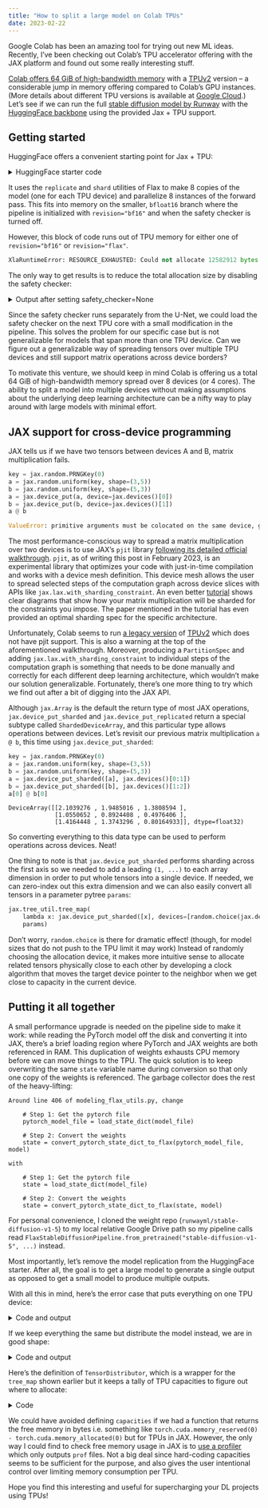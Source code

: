 ---
title: "How to split a large model on Colab TPUs"
date: 2023-02-22
---

Google Colab has been an amazing tool for trying out new ML ideas. Recently, I've been checking out Colab's TPU accelerator offering with the JAX platform and found out some really interesting stuff.

[Colab offers 64 GiB of high-bandwidth memory](https://jannik-zuern.medium.com/using-a-tpu-in-google-colab-54257328d7da#:~:text=While%20the%20Tesla%20K80%20available,High%20Bandwidth%20Memory%20(HBM).) with a [TPUv2](https://forums.fast.ai/t/google-colab-quitely-turn-on-tpu-v2-for-free-to-everyone/23329) version -- a considerable jump in memory offering compared to Colab's GPU instances. (More details about different TPU versions is available at [Google Cloud](https://cloud.google.com/tpu/docs/system-architecture-tpu-vm#tpu_v2).) Let's see if we can run the full [stable diffusion model by Runway](https://github.com/runwayml/stable-diffusion) with the [HuggingFace backbone](https://github.com/huggingface/diffusers) using the provided Jax + TPU support.

## Getting started

HuggingFace offers a convenient starting point for Jax + TPU:

<details>
  <summary>HuggingFace starter code</summary>
```python
import jax
import numpy as np
from flax.jax_utils import replicate
from flax.training.common_utils import shard

from diffusers import FlaxStableDiffusionPipeline

dtype = jnp.bfloat16

pipeline, params = FlaxStableDiffusionPipeline.from_pretrained(
    "runwayml/stable-diffusion-v1-5", revision="bf16", dtype=dtype, from_pt=True
)
prompt = "A cinematic film still of Morgan Freeman starring as Jimi Hendrix, portrait, 40mm lens, shallow depth of field, close up, split lighting, cinematic"
prompt = [prompt] * jax.device_count()
prompt_ids = pipeline.prepare_inputs(prompt)

p_params = replicate(params, devices=jax.devices()) # replicate adds a leading (1, ...) on each tensor
prompt_ids = shard(prompt_ids)

def create_key(seed=0):
    return jax.random.PRNGKey(seed)

rng = create_key(0)
rng = jax.random.split(rng, jax.device_count())

images = pipeline(prompt_ids, p_params, rng, jit=True)[0]
images = images.reshape((images.shape[0] * images.shape[1], ) + images.shape[-3:])
images = pipeline.numpy_to_pil(images)

def image_grid(imgs, rows, cols):
    w,h = imgs[0].size
    grid = Image.new('RGB', size=(cols*w, rows*h))
    for i, img in enumerate(imgs): grid.paste(img, box=(i%cols*w, i//cols*h))
    return grid
  
image_grid(images, 2, 4)
```
</details>

It uses the `replicate` and `shard` utilities of Flax to make 8 copies of the model (one for each TPU device) and parallelize 8 instances of the forward pass. This fits into memory on the smaller, `bfloat16` branch where the pipeline is initialized with `revision="bf16"` and when the safety checker is turned off.

However, this block of code runs out of TPU memory for either one of `revision="bf16"` or `revision="flax"`.

```python
XlaRuntimeError: RESOURCE_EXHAUSTED: Could not allocate 12582912 bytes in memory 0x0x0_HBM0; 12517376 bytes allocatable, 18661376 bytes available
```

The only way to get results is to reduce the total allocation size by disabling the safety checker:

<details>
  <summary>Output after setting safety_checker=None</summary>
```python
You have passed `None` for safety_checker to disable its functionality in <class 'diffusers.pipelines.stable_diffusion.pipeline_flax_stable_diffusion.FlaxStableDiffusionPipeline'>. Note that this might lead to problems when using <class 'diffusers.pipelines.stable_diffusion.pipeline_flax_stable_diffusion.FlaxStableDiffusionPipeline'> and is not recommended.
Some weights of the model checkpoint at stable-diffusion-v1-5/text_encoder were not used when initializing FlaxCLIPTextModel: {('text_model', 'embeddings', 'position_ids')}
- This IS expected if you are initializing FlaxCLIPTextModel from the checkpoint of a model trained on another task or with another architecture (e.g. initializing a BertForSequenceClassification model from a BertForPreTraining model).
- This IS NOT expected if you are initializing FlaxCLIPTextModel from the checkpoint of a model that you expect to be exactly identical (initializing a BertForSequenceClassification model from a BertForSequenceClassification model).
You have disabled the safety checker for <class 'diffusers.pipelines.stable_diffusion.pipeline_flax_stable_diffusion.FlaxStableDiffusionPipeline'> by passing `safety_checker=None`. Ensure that you abide to the conditions of the Stable Diffusion license and do not expose unfiltered results in services or applications open to the public. Both the diffusers team and Hugging Face strongly recommend to keep the safety filter enabled in all public facing circumstances, disabling it only for use-cases that involve analyzing network behavior or auditing its results. For more information, please have a look at [https://github.com/huggingface/diffusers/pull/254](https://github.com/huggingface/diffusers/pull/254) .
```
![Stable diffusion output](assets/stable_diffusion_output_multi_0.png)
</details>

Since the safety checker runs separately from the U-Net, we could load the safety checker on the next TPU core with a small modification in the pipeline. This solves the problem for our specific case but is not generalizable for models that span more than one TPU device. Can we figure out a generalizable way of spreading tensors over multiple TPU devices and still support matrix operations across device borders?

To motivate this venture, we should keep in mind Colab is offering us a total 64 GiB of high-bandwidth memory spread over 8 devices (or 4 cores). The ability to split a model into multiple devices without making assumptions about the underlying deep learning architecture can be a nifty way to play around with large models with minimal effort.

## JAX support for cross-device programming

JAX tells us if we have two tensors between devices A and B, matrix multiplication fails.

```python
key = jax.random.PRNGKey(0)
a = jax.random.uniform(key, shape=(3,5))
b = jax.random.uniform(key, shape=(5,3))
a = jax.device_put(a, device=jax.devices()[0])
b = jax.device_put(b, device=jax.devices()[1])
a @ b
```

```python
ValueError: primitive arguments must be colocated on the same device, got TPU_0(host=0,(0,0,0,0)), TPU_1(host=0,(0,0,0,1))
```

The most performance-conscious way to spread a matrix multiplication over two devices is to use JAX's `pjit` library [following its detailed official walkthrough](https://jax.readthedocs.io/en/latest/notebooks/Distributed_arrays_and_automatic_parallelization.html). `pjit`, as of writing this post in February 2023, is an experimental library that optimizes your code with just-in-time compilation and works with a device mesh definition. This device mesh allows the user to spread selected steps of the computation graph across device slices with APIs like `jax.lax.with_sharding_constraint`. An even better [tutorial](https://irhum.github.io/blog/pjit/) shows clear diagrams that show how your matrix multiplication will be sharded for the constraints you impose. The paper mentioned in the tutorial has even provided an optimal sharding spec for the specific architecture.

Unfortunately, Colab seems to run [a legacy version](https://github.com/google/flax/issues/2263#issuecomment-1173424293) of [TPUv2](https://github.com/google/jax/issues/8300#issuecomment-948458082) which does not have pjit support. This is also a warning at the top of the aforementioned walkthrough. Moreover, producing a `PartitionSpec` and adding `jax.lax.with_sharding_constraint` to individual steps of the computation graph is something that needs to be done manually and correctly for each different deep learning architecture, which wouldn't make our solution generalizable. Fortunately, there's one more thing to try which we find out after a bit of digging into the JAX API.

Although `jax.Array` is the default the return type of most JAX operations, `jax.device_put_sharded` and `jax.device_put_replicated` return a special subtype called `ShardedDeviceArray`, and this particular type allows operations between devices. Let's revisit our previous matrix multiplication `a @ b`, this time using `jax.device_put_sharded`:

```python
key = jax.random.PRNGKey(0)
a = jax.random.uniform(key, shape=(3,5))
b = jax.random.uniform(key, shape=(5,3))
a = jax.device_put_sharded([a], jax.devices()[0:1])
b = jax.device_put_sharded([b], jax.devices()[1:2])
a[0] @ b[0]
```

```output
DeviceArray([[2.1039276 , 1.9485016 , 1.3808594 ],
             [1.0550652 , 0.8924408 , 0.4976406 ],
             [1.4164448 , 1.3743296 , 0.80164933]], dtype=float32)
```

So converting everything to this data type can be used to perform operations across devices. Neat!

One thing to note is that `jax.device_put_sharded` performs sharding across the first axis so we needed to add a leading `(1, ...)` to each array dimension in order to put whole tensors into a single device. If needed, we can zero-index out this extra dimension and we can also easily convert all tensors in a parameter pytree `params`:

```python
jax.tree_util.tree_map(
    lambda x: jax.device_put_sharded([x], devices=[random.choice(jax.devices())]),
    params)
```

Don't worry, `random.choice` is there for dramatic effect! (though, for model sizes that do not push to the TPU limit it may work) Instead of randomly choosing the allocation device, it makes more intuitive sense to allocate related tensors physically close to each other by developing a clock algorithm that moves the target device pointer to the neighbor when we get close to capacity in the current device.

## Putting it all together

A small performance upgrade is needed on the pipeline side to make it work: while reading the PyTorch model off the disk and converting it into JAX, there's a brief loading region where PyTorch and JAX weights are both referenced in RAM. This duplication of weights exhausts CPU memory before we can move things to the TPU. The quick solution is to keep overwriting the same `state` variable name during conversion so that only one copy of the weights is referenced. The garbage collector does the rest of the heavy-lifting:

```
Around line 406 of modeling_flax_utils.py, change

	# Step 1: Get the pytorch file
	pytorch_model_file = load_state_dict(model_file)
	
	# Step 2: Convert the weights
	state = convert_pytorch_state_dict_to_flax(pytorch_model_file, model)

with 

	# Step 1: Get the pytorch file
	state = load_state_dict(model_file)
	
	# Step 2: Convert the weights
	state = convert_pytorch_state_dict_to_flax(state, model)
```

For personal convenience, I cloned the weight repo (`runwayml/stable-diffusion-v1-5`) to my local relative Google Drive path so my pipeline calls read `FlaxStableDiffusionPipeline.from_pretrained("stable-diffusion-v1-5", ...)` instead.

Most importantly, let's remove the model replication from the HuggingFace starter. After all, the goal is to get a large model to generate a single output as opposed to get a small model to produce multiple outputs.

With all this in mind, here's the error case that puts everything on one TPU device:

<details>
  <summary>Code and output</summary>
```python
# single image, non-jitted and everything on single TPU with safety checker

# workaround for pip install -e not working:
if "/content/drive/MyDrive/projects/diffusers/src" not in sys.path:
  sys.path.append("/content/drive/MyDrive/projects/diffusers/src")
from diffusers import FlaxStableDiffusionPipeline

dtype = jnp.bfloat16

pipeline, params = FlaxStableDiffusionPipeline.from_pretrained(
    "stable-diffusion-v1-5", revision="flax", dtype=dtype, from_pt=True
)
print("pipeline loaded")
prompt = "A cinematic film still of Morgan Freeman starring as Jimi Hendrix, portrait, 40mm lens, shallow depth of field, close up, split lighting, cinematic"
prompt = [prompt] * 1
prompt_ids = pipeline.prepare_inputs(prompt)

p_params = jax.tree_util.tree_map(lambda x: jax.device_put(x, jax.devices()[2]), params)

def create_key(seed=0):
    return jax.random.PRNGKey(seed)
rng = create_key(0)
rng = jax.random.split(rng, 1)

images = pipeline(prompt_ids, p_params, rng, jit=False)[0]
images = pipeline.numpy_to_pil(images)

def image_grid(imgs, rows, cols):
    w,h = imgs[0].size
    grid = Image.new('RGB', size=(cols*w, rows*h))
    for i, img in enumerate(imgs): grid.paste(img, box=(i%cols*w, i//cols*h))
    return grid

image_grid(images, 1, 1)
```

```output
Some weights of the model checkpoint at stable-diffusion-v1-5/text_encoder were not used when initializing FlaxCLIPTextModel: {('text_model', 'embeddings', 'position_ids')}
- This IS expected if you are initializing FlaxCLIPTextModel from the checkpoint of a model trained on another task or with another architecture (e.g. initializing a BertForSequenceClassification model from a BertForPreTraining model).
- This IS NOT expected if you are initializing FlaxCLIPTextModel from the checkpoint of a model that you expect to be exactly identical (initializing a BertForSequenceClassification model from a BertForSequenceClassification model).
Some weights of the model checkpoint at stable-diffusion-v1-5/safety_checker were not used when initializing FlaxStableDiffusionSafetyChecker: {('vision_model', 'vision_model', 'embeddings', 'position_ids')}
- This IS expected if you are initializing FlaxStableDiffusionSafetyChecker from the checkpoint of a model trained on another task or with another architecture (e.g. initializing a BertForSequenceClassification model from a BertForPreTraining model).
- This IS NOT expected if you are initializing FlaxStableDiffusionSafetyChecker from the checkpoint of a model that you expect to be exactly identical (initializing a BertForSequenceClassification model from a BertForSequenceClassification model).
pipeline loaded
UnfilteredStackTrace: jaxlib.xla_extension.XlaRuntimeError: FAILED_PRECONDITION: Dependency failed: Dependency 
failed: Timed out while waiting for dependency 671371:66613 to be resolved. This is usually due to a server restart
and a stale client. Try restarting your client.
```
</details>


If we keep everything the same but distribute the model instead, we are in good shape:

<details>
  <summary>Code and output</summary>
```python
# single image, non-jitted, greedily sharded with safety checker

# workaround for pip install -e not working:
if "/content/drive/MyDrive/projects/diffusers/src" not in sys.path:
  sys.path.append("/content/drive/MyDrive/projects/diffusers/src")
from diffusers import FlaxStableDiffusionPipeline

dtype = jnp.bfloat16

pipeline, params = FlaxStableDiffusionPipeline.from_pretrained(
    "stable-diffusion-v1-5", revision="flax", dtype=dtype, from_pt=True,
)
prompt = "A cinematic film still of Morgan Freeman starring as Jimi Hendrix, portrait, 40mm lens, shallow depth of field, close up, split lighting, cinematic"
prompt = [prompt] * 1
prompt_ids = pipeline.prepare_inputs(prompt)

capacities = [3*1e9 for _ in range(len(jax.devices()[2:8]))]
distributor = TensorDistributor(devices=jax.devices()[2:8], capacities=capacities)
p_params = distributor.greedily_distribute_tensors(params, squeeze_first_axis=True) # the first axis aids in jitting

def create_key(seed=0):
    return jax.random.PRNGKey(seed)
rng = create_key(0)
rng = jax.random.split(rng, 1)

images = pipeline(prompt_ids, p_params, rng, jit=False)[0]
images = pipeline.numpy_to_pil(images)

def image_grid(imgs, rows, cols):
    w,h = imgs[0].size
    grid = Image.new('RGB', size=(cols*w, rows*h))
    for i, img in enumerate(imgs): grid.paste(img, box=(i%cols*w, i//cols*h))
    return grid

image_grid(images, 1, 1)
```

Output:
```output
Some weights of the model checkpoint at stable-diffusion-v1-5/safety_checker were not used when initializing FlaxStableDiffusionSafetyChecker: {('vision_model', 'vision_model', 'embeddings', 'position_ids')}
- This IS expected if you are initializing FlaxStableDiffusionSafetyChecker from the checkpoint of a model trained on another task or with another architecture (e.g. initializing a BertForSequenceClassification model from a BertForPreTraining model).
- This IS NOT expected if you are initializing FlaxStableDiffusionSafetyChecker from the checkpoint of a model that you expect to be exactly identical (initializing a BertForSequenceClassification model from a BertForSequenceClassification model).
Some weights of the model checkpoint at stable-diffusion-v1-5/text_encoder were not used when initializing FlaxCLIPTextModel: {('text_model', 'embeddings', 'position_ids')}
- This IS expected if you are initializing FlaxCLIPTextModel from the checkpoint of a model trained on another task or with another architecture (e.g. initializing a BertForSequenceClassification model from a BertForPreTraining model).
- This IS NOT expected if you are initializing FlaxCLIPTextModel from the checkpoint of a model that you expect to be exactly identical (initializing a BertForSequenceClassification model from a BertForSequenceClassification model).
```
![Stable diffusion output](assets/stable_diffusion_output_1.png)
</details>

Here's the definition of `TensorDistributor`, which is a wrapper for the `tree_map` shown earlier but it keeps a tally of TPU capacities to figure out where to allocate:

<details>
  <summary>Code</summary>
```python
class TensorDistributor:
  def __init__(self, devices, capacities):
    assert len(devices) >= 1, "At least one device is needed."
    assert len(devices) == len(capacities), "Devices and capacities must match."
    self.devices, self.capacities = devices, capacities
    self.idx = len(devices)-1 # index of current allocation device
  
  @staticmethod
  def _move(tensor, device, squeeze_first_axis=False):
    result = jax.device_put_sharded([tensor], devices=[device])
    return result[0] if squeeze_first_axis else result

  @staticmethod
  def randomly_distribute_tensors(
      params: frozen_dict.FrozenDict,
      squeeze_first_axis=False,
      devices=jax.devices()
  ):
      """Spreads all tensors in `params` across jax.devices() randomly
      
      Args:
          params (dict): Params dict for the network.
      Returns:
          new_params: A dictionary identical to params in structure, 
            except tensors are distributed to different devices.
      """

      map = jax.tree_util.tree_map(
              lambda x: TensorDistributor._move(x, random.choice(devices), 
                                                squeeze_first_axis),
              params
            )
      return map

  def _move_greedy(self, tensor, squeeze_first_axis=False):
    tensor_size = tensor.nbytes
    if self.capacities[self.idx] >= tensor_size:
      self.capacities[self.idx] -= tensor_size
      return TensorDistributor._move(tensor, self.devices[self.idx], 
                                     squeeze_first_axis)

    # find a new device starting from the current device, allowing wrap-around
    for i in range(self.idx-1, self.idx-1-len(self.devices), -1):
      if i < 0:
        i += len(self.devices) 
      if self.capacities[i] >= tensor_size:
        self.idx = i
        self.capacities[self.idx] -= tensor_size
        return TensorDistributor._move(tensor, self.devices[self.idx],
                                       squeeze_first_axis)
    else:
      raise Exception((f"Failed to allocate {tensor.nbytes} bytes because the "
                       f"devices have {self.capacities} bytes free."))
  
  def greedily_distribute_tensors(self,
      params: frozen_dict.FrozenDict,
      squeeze_first_axis=False
  ):
      """Spreads all tensors in `params` across jax.devices() in device order, 
      respecting memory limits set forth by `self.capacity`.
      
      Args:
          params (dict): Params dict for the network.
      Returns:
          new_params: A dictionary identical to params in structure, except
            tensors are distributed to different devices.
      """
      
      map = jax.tree_util.tree_map(
              lambda x: self._move_greedy(x, squeeze_first_axis),
              params
            )
      return map
```
*Disclaimer: Feel free to use TensorDistributor according to the MIT License. No warranties are implied.*
</details>

We could have avoided defining `capacities` if we had a function that returns the free memory in bytes i.e. something like `torch.cuda.memory_reserved(0) - torch.cuda.memory_allocated(0)` but for TPUs in JAX. However, the only way I could find to check free memory usage in JAX is to [use a profiler](https://jax.readthedocs.io/en/latest/device_memory_profiling.html) which only outputs `prof` files. Not a big deal since hard-coding capacities seems to be sufficient for the purpose, and also gives the user intentional control over limiting memory consumption per TPU.

Hope you find this interesting and useful for supercharging your DL projects using TPUs!